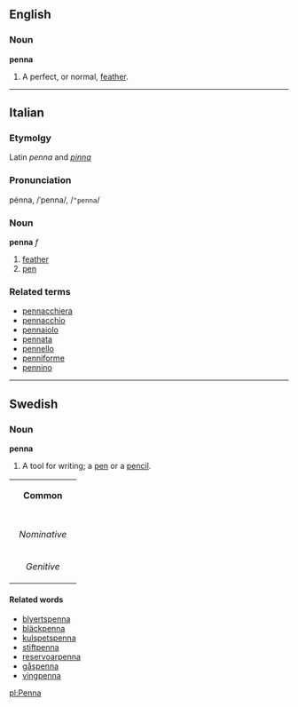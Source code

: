 ==English==
===Noun===
'''penna'''

#A perfect, or normal, [[feather]].

----

==Italian==
===Etymolgy===
Latin ''penna'' and ''[[pinna]]''
===Pronunciation===
pénna, /ˈpenna/, /<tt>"penna</tt>/
===Noun===
'''penna''' ''f''

# [[feather]]
# [[pen]]

===Related terms===
*[[pennacchiera]]
*[[pennacchio]]
*[[pennaiolo]]
*[[pennata]]
*[[pennello]]
*[[penniforme]]
*[[pennino]]

----
==Swedish==
===Noun===
'''penna'''

#A tool for writing; a [[pen]] or a [[pencil]].

{| border=1 cellspacing=0
| bgcolor="#FFFFF0" colspan=5 align=center | '''Common'''
|-
|- bgcolor="#FFFFF0" align=center
! rowspan=2 | 
| colspan=2 width=105| Singular 
| colspan=2 | Plural
|- bgcolor="#FFFFF0" align=center
| width=105 | ''Indefinite'' 
| width=105 | ''Definite'' 
| width=105 |  ''Indefinite'' 
|  width=105 | ''Definite''
|- align=center
| width=105 bgcolor="#FFFFF0" | ''Nominative'' 
| [[penna]]
| [[pennan]]
| [[pennor]]
| [[pennorna]]
|- align=center
| width=105 bgcolor="#FFFFF0" | ''Genitive'' 
| [[pennas]]
| [[pennans]]
| [[pennors]]
| [[pennornas]]
|}

====Related words====
*[[blyertspenna]]
*[[bläckpenna]]
*[[kulspetspenna]]
*[[stiftpenna]]
*[[reservoarpenna]]
*[[gåspenna]] 
*[[vingpenna]]


[[pl:Penna]]